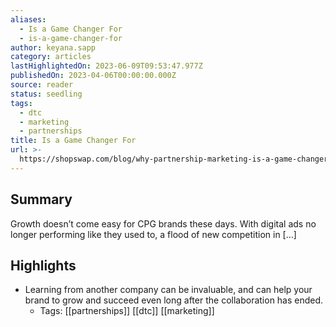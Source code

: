 ```yaml
---
aliases:
  - Is a Game Changer For
  - is-a-game-changer-for
author: keyana.sapp
category: articles
lastHighlightedOn: 2023-06-09T09:53:47.977Z
publishedOn: 2023-04-06T00:00:00.000Z
source: reader
status: seedling
tags:
  - dtc
  - marketing
  - partnerships
title: Is a Game Changer For
url: >-
  https://shopswap.com/blog/why-partnership-marketing-is-a-game-changer-for-cpg-brands
---
```

## Summary

Growth doesn’t come easy for CPG brands these days. With digital ads no longer performing like they used to, a flood of new competition in […]

## Highlights

- Learning from another company can be invaluable, and can help your brand to grow and succeed even long after the collaboration has ended.
    - Tags: [[partnerships]] [[dtc]] [[marketing]]
